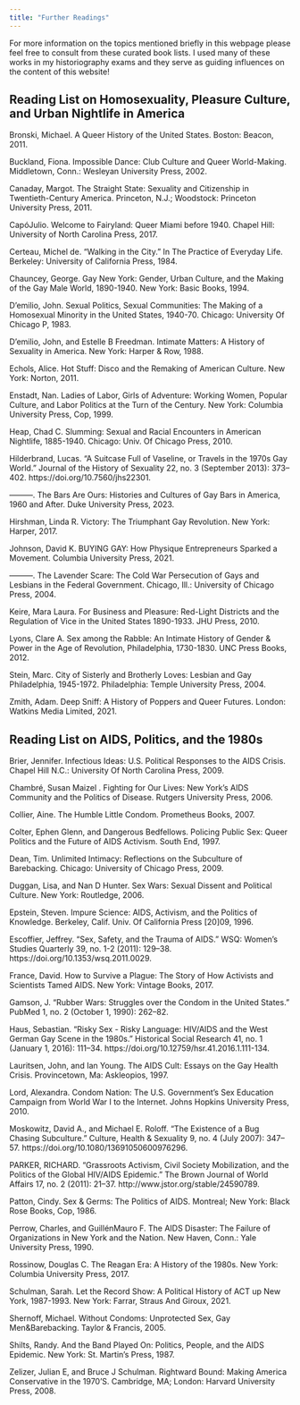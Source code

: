 ```yaml
---
title: "Further Readings"
---
```


For more information on the topics mentioned briefly in this webpage please feel free to consult from these curated book lists. I used many of these works in my historiography exams and they serve as guiding influences on the content of this website!

## Reading List on Homosexuality, Pleasure Culture, and Urban Nightlife in America

Bronski, Michael. A Queer History of the United States. Boston: Beacon, 2011.

Buckland, Fiona. Impossible Dance: Club Culture and Queer World-Making. Middletown, Conn.: Wesleyan University Press, 2002.

Canaday, Margot. The Straight State: Sexuality and Citizenship in Twentieth-Century America. Princeton, N.J.; Woodstock: Princeton University Press, 2011.

CapóJulio. Welcome to Fairyland: Queer Miami before 1940. Chapel Hill: University of North Carolina Press, 2017.

Certeau, Michel de. “Walking in the City.” In The Practice of Everyday Life. Berkeley: University of California Press, 1984.

Chauncey, George. Gay New York: Gender, Urban Culture, and the Making of the Gay Male World, 1890-1940. New York: Basic Books, 1994.

D’emilio, John. Sexual Politics, Sexual Communities: The Making of a Homosexual Minority in the United States, 1940-70. Chicago: University Of Chicago P, 1983.

D’emilio, John, and Estelle B Freedman. Intimate Matters: A History of Sexuality in America. New York: Harper & Row, 1988.

Echols, Alice. Hot Stuff: Disco and the Remaking of American Culture. New York: Norton, 2011.

Enstadt, Nan. Ladies of Labor, Girls of Adventure: Working Women, Popular Culture, and Labor Politics at the Turn of the Century. New York: Columbia University Press, Cop, 1999.

Heap, Chad C. Slumming: Sexual and Racial Encounters in American Nightlife, 1885-1940. Chicago: Univ. Of Chicago Press, 2010.

Hilderbrand, Lucas. “A Suitcase Full of Vaseline, or Travels in the 1970s Gay World.” Journal of the History of Sexuality 22, no. 3 (September 2013): 373–402. https://doi.org/10.7560/jhs22301.

———. The Bars Are Ours: Histories and Cultures of Gay Bars in America, 1960 and After. Duke University Press, 2023.

Hirshman, Linda R. Victory: The Triumphant Gay Revolution. New York: Harper, 2017.

Johnson, David K. BUYING GAY: How Physique Entrepreneurs Sparked a Movement. Columbia University Press, 2021.

———. The Lavender Scare: The Cold War Persecution of Gays and Lesbians in the Federal Government. Chicago, Ill.: University of Chicago Press, 2004.

Keire, Mara Laura. For Business and Pleasure: Red-Light Districts and the Regulation of Vice in the United States 1890-1933. JHU Press, 2010.

Lyons, Clare A. Sex among the Rabble: An Intimate History of Gender & Power in the Age of Revolution, Philadelphia, 1730-1830. UNC Press Books, 2012.

Stein, Marc. City of Sisterly and Brotherly Loves: Lesbian and Gay Philadelphia, 1945-1972. Philadelphia: Temple University Press, 2004.

Zmith, Adam. Deep Sniff: A History of Poppers and Queer Futures. London: Watkins Media Limited, 2021.

## Reading List on AIDS, Politics, and the 1980s

Brier, Jennifer. Infectious Ideas: U.S. Political Responses to the AIDS Crisis. Chapel Hill N.C.: University Of North Carolina Press, 2009.

Chambré, Susan Maizel . Fighting for Our Lives: New York’s AIDS Community and the Politics of Disease. Rutgers University Press, 2006.

Collier, Aine. The Humble Little Condom. Prometheus Books, 2007.

Colter, Ephen Glenn, and Dangerous Bedfellows. Policing Public Sex: Queer Politics and the Future of AIDS Activism. South End, 1997.

Dean, Tim. Unlimited Intimacy: Reflections on the Subculture of Barebacking. Chicago: University of Chicago Press, 2009.

Duggan, Lisa, and Nan D Hunter. Sex Wars: Sexual Dissent and Political Culture. New York: Routledge, 2006.

Epstein, Steven. Impure Science: AIDS, Activism, and the Politics of Knowledge. Berkeley, Calif. Univ. Of California Press \[20\]09, 1996.

Escoffier, Jeffrey. “Sex, Safety, and the Trauma of AIDS.” WSQ: Women’s Studies Quarterly 39, no. 1-2 (2011): 129–38. https://doi.org/10.1353/wsq.2011.0029.

France, David. How to Survive a Plague: The Story of How Activists and Scientists Tamed AIDS. New York: Vintage Books, 2017.

Gamson, J. “Rubber Wars: Struggles over the Condom in the United States.” PubMed 1, no. 2 (October 1, 1990): 262–82.

Haus, Sebastian. “Risky Sex - Risky Language: HIV/AIDS and the West German Gay Scene in the 1980s.” Historical Social Research 41, no. 1 (January 1, 2016): 111–34. https://doi.org/10.12759/hsr.41.2016.1.111-134.

Lauritsen, John, and Ian Young. The AIDS Cult: Essays on the Gay Health Crisis. Provincetown, Ma: Askleopios, 1997.

Lord, Alexandra. Condom Nation: The U.S. Government’s Sex Education Campaign from World War I to the Internet. Johns Hopkins University Press, 2010.

Moskowitz, David A., and Michael E. Roloff. “The Existence of a Bug Chasing Subculture.” Culture, Health & Sexuality 9, no. 4 (July 2007): 347–57. https://doi.org/10.1080/13691050600976296.

PARKER, RICHARD. “Grassroots Activism, Civil Society Mobilization, and the Politics of the Global HIV/AIDS Epidemic.” The Brown Journal of World Affairs 17, no. 2 (2011): 21–37. http://www.jstor.org/stable/24590789.

Patton, Cindy. Sex & Germs: The Politics of AIDS. Montreal; New York: Black Rose Books, Cop, 1986.

Perrow, Charles, and GuillénMauro F. The AIDS Disaster: The Failure of Organizations in New York and the Nation. New Haven, Conn.: Yale University Press, 1990.

Rossinow, Douglas C. The Reagan Era: A History of the 1980s. New York: Columbia University Press, 2017.

Schulman, Sarah. Let the Record Show: A Political History of ACT up New York, 1987-1993. New York: Farrar, Straus And Giroux, 2021.

Shernoff, Michael. Without Condoms: Unprotected Sex, Gay Men&Barebacking. Taylor & Francis, 2005.

Shilts, Randy. And the Band Played On: Politics, People, and the AIDS Epidemic. New York: St. Martin’s Press, 1987.

Zelizer, Julian E, and Bruce J Schulman. Rightward Bound: Making America Conservative in the 1970’S. Cambridge, MA; London: Harvard University Press, 2008.
